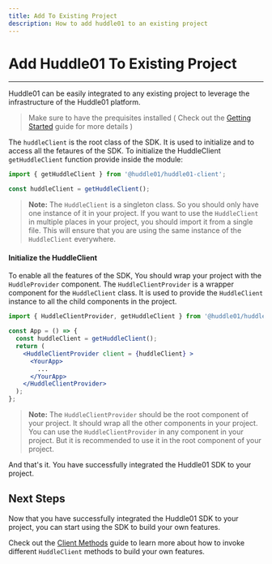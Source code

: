 ```yaml
---
title: Add To Existing Project
description: How to add huddle01 to an existing project
---
```


# Add Huddle01 To Existing Project

---

Huddle01 can be easily integrated to any existing project to leverage the infrastructure of the Huddle01 platform.

> Make sure to have the prequisites installed ( Check out the [Getting Started](/getting-started) guide for more details )

The `huddleClient` is the root class of the SDK. It is used to initialize and to access all the fetaures of the SDK.
To initialize the HuddleClient `getHuddleClient` function provide inside the module:

```jsx
import { getHuddleClient } from '@huddle01/huddle01-client';

const huddleClient = getHuddleClient();
```

> **Note:** The `HuddleClient` is a singleton class. So you should only have one instance of it in your project.
> If you want to use the `HuddleClient` in multiple places in your project, you should import it from a single file.
> This will ensure that you are using the same instance of the `HuddleClient` everywhere.

#### Initialize the HuddleClient

To enable all the features of the SDK, You should wrap your project with the `HuddleProvider` component.
The `HuddleClientProvider` is a wrapper component for the `HuddleClient` class. It is used to provide the `HuddleClient` instance to all the child components in the project.

```jsx
import { HuddleClientProvider, getHuddleClient } from '@huddle01/huddle01-client';

const App = () => {
  const huddleClient = getHuddleClient();
  return (
    <HuddleClientProvider client = {huddleClient} >
      <YourApp>
        ...
      </YourApp>
    </HuddleClientProvider>
  );
};
```

> **Note:** The `HuddleClientProvider` should be the root component of your project.
> It should wrap all the other components in your project. You can use the `HuddleClientProvider` in any component in your project.
> But it is recommended to use it in the root component of your project.

And that's it. You have successfully integrated the Huddle01 SDK to your project.

## Next Steps

Now that you have successfully integrated the Huddle01 SDK to your project, you can start using the SDK to build your own features.

Check out the [Client Methods](/getting-started) guide to learn more about how to invoke different `HuddleClient` methods to build your own features.
